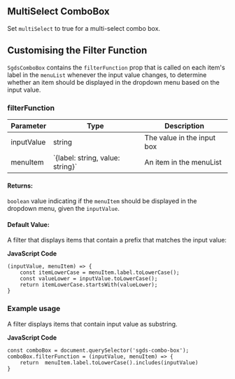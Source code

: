 ## MultiSelect ComboBox

Set `multiSelect` to true for a multi-select combo box. 

<Canvas of={ComboBoxStories.ComboBoxMultiSelect}>
  <Story of={ComboBoxStories.ComboBoxMultiSelect} />
</Canvas>


## Customising the Filter Function


`SgdsComboBox` contains the `filterFunction` prop that is called on each item's label in the `menuList` whenever the input value changes, to determine whether an item should be displayed in the dropdown menu based on the input value.


### filterFunction

<table>
  <thead>
    <tr>
      <th>Parameter</th>
      <th>Type</th>
      <th>Description</th>
    </tr>
  </thead>
  <tbody>
    <tr>
      <td>inputValue</td>
      <td>string</td>
      <td>The value in the input box</td>
    </tr>
    <tr>
      <td>menuItem</td>
      <td>`{label: string, value: string}`</td>
      <td>An item in the menuList</td>
    </tr>
  </tbody>
</table>


#### Returns:

`boolean` value indicating if the `menuItem` should be displayed in the dropdown menu, given the `inputValue`.


#### Default Value:

A filter that displays items that contain a prefix that matches the input value:

**JavaScript Code**
```
(inputValue, menuItem) => {
    const itemLowerCase = menuItem.label.toLowerCase();
    const valueLower = inputValue.toLowerCase();
    return itemLowerCase.startsWith(valueLower);
}
```
<Canvas of={ComboBoxStories.ComboBoxDefaultFilter}>
  <Story of={ComboBoxStories.ComboBoxDefaultFilter} />
</Canvas>



### Example usage

A filter displays items that contain input value as substring.

**JavaScript Code**
```
const comboBox = document.querySelector('sgds-combo-box');
comboBox.filterFunction = (inputValue, menuItem) => {
    return  menuItem.label.toLowerCase().includes(inputValue)
}
```

<Canvas of={ComboBoxStories.ComboBoxCustomFilter}>
  <Story of={ComboBoxStories.ComboBoxCustomFilter} />
</Canvas>
